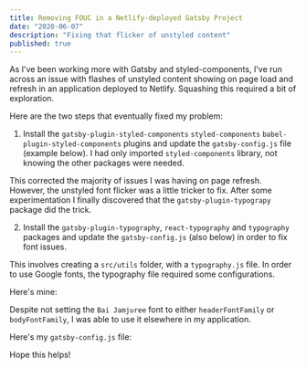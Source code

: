 ```yaml
---
title: Removing FOUC in a Netlify-deployed Gatsby Project
date: "2020-06-07"
description: "Fixing that flicker of unstyled content"
published: true
---
```


As I've been working more with Gatsby and styled-components, I've run across an issue with flashes of unstyled content showing on page load and refresh in an application deployed to Netlify. Squashing this required a bit of exploration.

Here are the two steps that eventually fixed my problem:

1. Install the `gatsby-plugin-styled-components` `styled-components` `babel-plugin-styled-components` plugins and update the `gatsby-config.js` file (example below). I had only imported `styled-components` library, not knowing the other packages were needed.

This corrected the majority of issues I was having on page refresh. However, the unstyled font flicker was a little tricker to fix. After some experimentation I finally discovered that the `gatsby-plugin-typograpy` package did the trick.

2. Install the `gatsby-plugin-typography`, `react-typography` and `typography` packages and update the `gatsby-config.js` (also below) in order to fix font issues.

This involves creating a `src/utils` folder, with a `typography.js` file. In order to use Google fonts, the typography file required some configurations.

Here's mine:


<Gist id="d90e9831710cd398b3c1d251dea9761a" file="typography.js"></Gist>

Despite not setting the `Bai Jamjuree` font to either `headerFontFamily` or `bodyFontFamily`, I was able to use it elsewhere in my application.

Here's my `gatsby-config.js` file:

<Gist id="6e1e0a62f0c4b37b25424e9f0160ee30" file="gatsby-config.js"></Gist>


Hope this helps!
